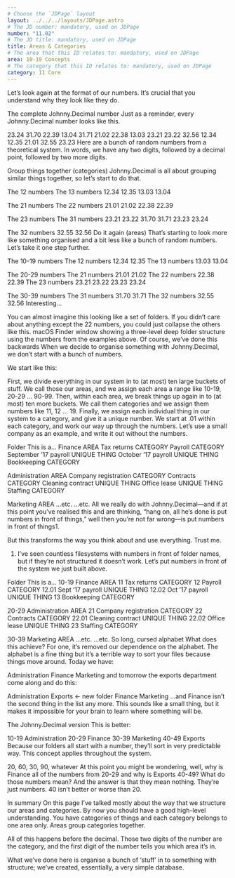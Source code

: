 ```yaml
---
# Choose the `JDPage` layout
layout: ../../../layouts/JDPage.astro
# The JD number: mandatory, used on JDPage
number: "11.02"
# The JD title: mandatory, used on JDPage
title: Areas & Categories
# The area that this ID relates to: mandatory, used on JDPage
area: 10-19 Concepts
# The category that this ID relates to: mandatory, used on JDPage
category: 11 Core
---
```



Let’s look again at the format of our numbers. It’s crucial that you understand why they look like they do.

The complete Johnny.Decimal number
Just as a reminder, every Johnny.Decimal number looks like this.

23.24    31.70
22.39    13.04
31.71    21.02
22.38    13.03
23.21    23.22
32.56    12.34
12.35    21.01
32.55    23.23
Here are a bunch of random numbers
from a theoretical system.
In words, we have any two digits, followed by a decimal point, followed by two more digits.

Group things together (categories)
Johnny.Decimal is all about grouping similar things together, so let’s start to do that.

The 12 numbers    The 13 numbers
    12.34  12.35      13.03  13.04

The 21 numbers    The 22 numbers
    21.01  21.02      22.38  22.39

The 23 numbers    The 31 numbers
    23.21  23.22      31.70  31.71
    23.23  23.24

The 32 numbers
    32.55  32.56
Do it again (areas)
That’s starting to look more like something organised and a bit less like a bunch of random numbers. Let’s take it one step further.

The 10-19 numbers
   The 12 numbers
       12.34  12.35
   The 13 numbers
       13.03  13.04

The 20-29 numbers
   The 21 numbers
       21.01  21.02
   The 22 numbers
       22.38  22.39
   The 23 numbers
       23.21  23.22
       23.23  23.24

The 30-39 numbers
   The 31 numbers
       31.70  31.71
   The 32 numbers
       32.55  32.56
Interesting…

You can almost imagine this looking like a set of folders. If you didn’t care about anything except the 22 numbers, you could just collapse the others like this.
macOS Finder window showing a three-level deep folder structure using the numbers from the examples above.
Of course, we’ve done this backwards
When we decide to organise something with Johnny.Decimal, we don’t start with a bunch of numbers.

We start like this:

First, we divide everything in our system in to (at most) ten large buckets of stuff. We call those our areas, and we assign each area a range like 10-19, 20-29 … 90-99.
Then, within each area, we break things up again in to (at most) ten more buckets. We call them categories and we assign them numbers like 11, 12 … 19.
Finally, we assign each individual thing in our system to a category, and give it a unique number. We start at .01 within each category, and work our way up through the numbers.
Let’s use a small company as an example, and write it out without the numbers.

Folder                         This is a...
Finance                        AREA
  Tax returns                  CATEGORY
  Payroll                      CATEGORY
    September ’17 payroll      UNIQUE THING
    October ’17 payroll        UNIQUE THING
  Bookkeeping                  CATEGORY

Administration                 AREA
  Company registration         CATEGORY
  Contracts                    CATEGORY
    Cleaning contract          UNIQUE THING
    Office lease               UNIQUE THING
  Staffing                     CATEGORY

Marketing                      AREA
   ...etc.                      ...etc.
All we really do with Johnny.Decimal—and if at this point you’ve realised this and are thinking, “hang on, all he’s done is put numbers in front of things,” well then you’re not far wrong—is put numbers in front of things1.

But this transforms the way you think about and use everything. Trust me.

1. I’ve seen countless filesystems with numbers in front of folder names, but if they’re not structured it doesn’t work.
Let’s put numbers in front of the system we just built above.

Folder                         This is a...
10-19 Finance                  AREA
   11 Tax returns              CATEGORY
   12 Payroll                  CATEGORY
      12.01 Sept ’17 payroll   UNIQUE THING
      12.02 Oct ’17 payroll    UNIQUE THING
   13 Bookkeeping              CATEGORY

20-29 Administration           AREA
   21 Company registration     CATEGORY
   22 Contracts                CATEGORY
      22.01 Cleaning contract  UNIQUE THING
      22.02 Office lease       UNIQUE THING
   23 Staffing                 CATEGORY

30-39 Marketing                AREA
   ...etc.                      ...etc.
So long, cursed alphabet
What does this achieve? For one, it’s removed our dependence on the alphabet. The alphabet is a fine thing but it’s a terrible way to sort your files because things move around. Today we have:

Administration
Finance
Marketing
and tomorrow the exports department come along and do this:

Administration
Exports        ← new folder
Finance
Marketing
…and Finance isn’t the second thing in the list any more. This sounds like a small thing, but it makes it impossible for your brain to learn where something will be.

The Johnny.Decimal version
This is better:

10-19 Administration
20-29 Finance
30-39 Marketing
40-49 Exports
Because our folders all start with a number, they’ll sort in very predictable way. This concept applies throughout the system.

20, 60, 30, 90, whatever
At this point you might be wondering, well, why is Finance all of the numbers from 20-29 and why is Exports 40-49? What do those numbers mean? And the answer is that they mean nothing. They’re just numbers. 40 isn’t better or worse than 20.

In summary
On this page I’ve talked mostly about the way that we structure our areas and categories. By now you should have a good high-level understanding. You have categories of things and each category belongs to one area only. Areas group categories together.

All of this happens before the decimal. Those two digits of the number are the category, and the first digit of the number tells you which area it’s in.

What we’ve done here is organise a bunch of ‘stuff’ in to something with structure; we’ve created, essentially, a very simple database.